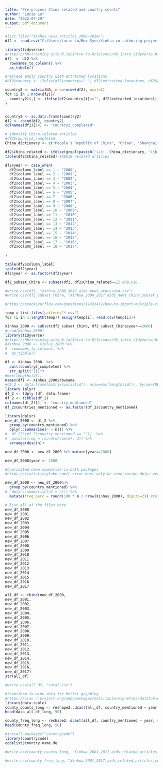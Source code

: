 ---
title: "Pre-process China related and country counts"
author: "Lucie Lu"
date: "2022-07-29"
output: pdf_document
---



```{r}
#list.files("Xinhua_news_articles_2000-2014/")
df2 <- read.csv("C:/Users/Lucie Lu/Box Sync/Xinhua co-authoring project/Xinhua news articles_economy_related/Xinhua_2000_2017_aids_related.csv")

library(tidyverse)
#https://hbctraining.github.io/Intro-to-R/lessons/08_intro_tidyverse.html
df2  <- df2 %>% 
  rownames_to_column() %>% 
  as_tibble()

```

```{r}

#replace empty country with extracted locations
#df2$country <- ifelse(df2$country==" ", df2$extracted_locations, df2$country)

country2 <- matrix(NA, nrow=nrow(df2), ncol=1)
for (i in 1:nrow(df2)){
  country2[i,] <- ifelse(df2$country[i]=="", df2$extracted_locations[i], df2$country[i])
}


country2 <- as.data.frame(country2)
df2 <- cbind(df2, country2)
colnames(df2)[14] <- "country2_completed" 
```

```{r}
# identify China-related articles
#df2$country2_completed
China_dictionary <- c("People's Republic of China", "China", "Shanghai", "Beijing", "province")

df2$China_related <- ifelse(grepl(paste0('\\b', China_dictionary, '\\b', collapse = '|'), df2$country2_completed, China_dictionary)==T, 1, 0)
table(df2$China_related) #38618 related articles

```
```{r create years}

df2$year <- case_when(
  df2$column_label == 1 ~ "2000",
  df2$column_label == 2 ~ "2001",
  df2$column_label == 3 ~ "2002",
  df2$column_label == 4 ~ "2003",
  df2$column_label == 5 ~ "2004",
  df2$column_label == 6 ~ "2005",
  df2$column_label == 7 ~ "2006",
  df2$column_label == 8 ~ "2007",
  df2$column_label == 9 ~ "2008",
  df2$column_label == 10 ~ "2009",
  df2$column_label == 11 ~ "2010",
  df2$column_label == 12 ~ "2011",
  df2$column_label == 13 ~ "2012",
  df2$column_label == 14 ~ "2013",
  df2$column_label == 15 ~ "2014",
  df2$column_label == 16 ~ "2015",
  df2$column_label == 17 ~ "2016",
  df2$column_label == 18 ~ "2017",
  
)

table(df2$column_label)
table(df2$year)
df2$year <- as.factor(df2$year)
```

```{r}
df2_subset_China <- subset(df2, df2$China_related==1) #38,618
```

```{r, eval=F}

#write.csv(df2, "Xinhua_2000_2017_aids_news_processed.csv")
#write.csv(df2_subset_China, "Xinhua_2000_2017_aids_news_China_subset_processed.csv")
```


##########################################

```{r import multiple .csv files, eval=F}
#https://stackoverflow.com/questions/11433432/how-to-import-multiple-csv-files-at-once

temp = list.files(pattern="*.csv")
for (i in 1:length(temp)) assign(temp[i], read.csv(temp[i]))
```

```{r}
Xinhua_2000 <- subset(df2_subset_China, df2_subset_China$year==2000)
#head(Xinhua_2000)
library(tidyverse)
#https://hbctraining.github.io/Intro-to-R/lessons/08_intro_tidyverse.html
#Xinhua_2000 <- Xinhua_2000 %>% 
#  rownames_to_column() %>% 
#  as_tibble()
```

```{r}
df <- Xinhua_2000  %>% 
  pull(country2_completed) %>% 
  str_split("[|]")
#max(lengths(df))
names(df) <- Xinhua_2000$rowname
#df_2 <- data.frame(matrix(unlist(df), nrow=max(lengths(df)), byrow=TRUE),stringsAsFactors=FALSE)
library (plyr)
df_2 <- ldply (df, data.frame)
df_2 <- tibble(df_2)
colnames(df_2)[2] <- "country_mentioned"
df_2$countries_mentioned <- as.factor(df_2$country_mentioned)
```

```{r}
library(dplyr)
new_df_2000 <- df_2 %>% 
  group_by(country_mentioned) %>%
  dplyr::summarise(n = n()) %>%
#  df_2[!(df_2$country_mentioned == "")]  %>%
#  mutate(freq = round(n/sum(n), 3)) %>%
  arrange(desc(n))

new_df_2000 <- new_df_2000 %>% mutate(year==2000)

new_df_2000$year <- 2000

#duplicated name summarise in both packages
#https://statisticsglobe.com/r-error-must-only-be-used-inside-dplyr-verbs
```


```{r get frequency table}

new_df_2000 <- new_df_2000%>% 
  group_by(country_mentioned) %>%
#  dplyr::summarise(n2 = n()) %>%
  mutate(freq_perc = round(100 * n / nrow(Xinhua_2000), digits=2)) #total number of reports in 2000

```



```{r}
# list all of the files here
new_df_2000
new_df_2001
new_df_2002
new_df_2003
new_df_2004
new_df_2005
new_df_2006
new_df_2007
new_df_2008 
new_df_2009
new_df_2010
new_df_2011
new_df_2012
new_df_2013
new_df_2014
new_df_2015
new_df_2016
new_df_2017
```

```{r}
all_df <- rbind(new_df_2000,
new_df_2001,
new_df_2002,
new_df_2003,
new_df_2004,
new_df_2005,
new_df_2006,
new_df_2007,
new_df_2008,
new_df_2009,
new_df_2010,
new_df_2011,
new_df_2012,
new_df_2013,
new_df_2014,
new_df_2015,
new_df_2016,
new_df_2017)
str(all_df)
```

```{r}
#write.csv(all_df, "total.csv")

```

```{r}
#transform to wide data for better graphing
#https://cran.r-project.org/web/packages/data.table/vignettes/datatable-reshape.html
library(data.table)
county_counts_long <- reshape2::dcast(all_df, country_mentioned ~ year, value.var = "n")
head(data_all_df_long, 50)

county_freq_long <- reshape2::dcast(all_df, country_mentioned ~ year, value.var = "freq_perc")
head(county_freq_long, 50)
```

```{r}

#install.packages("countrycode")
library(countrycode)
codelist$country.name.de
```

```{r export data}
#write.csv(county_counts_long, "Xinhua_2001_2017_aids_related_articles_countrycounts.csv")
```

```{r export data frequency}
#write.csv(county_freq_long, "Xinhua_2001_2017_aids_related_articles_countryfrequencies.csv")
```